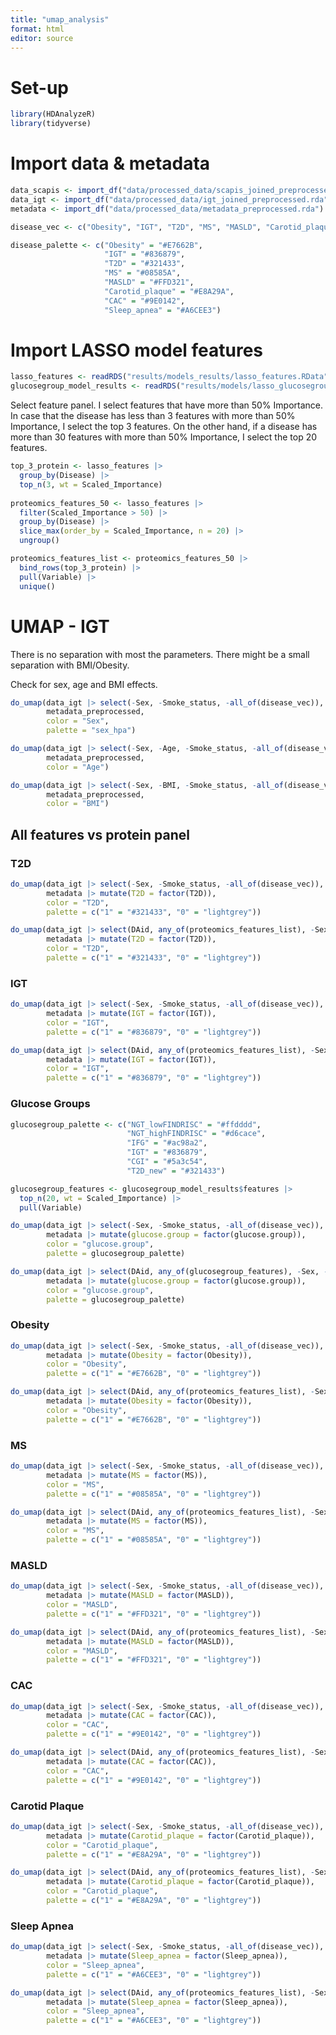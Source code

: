 ```yaml
---
title: "umap_analysis"
format: html
editor: source
---
```


# Set-up

```r
library(HDAnalyzeR)
library(tidyverse)
```

# Import data & metadata

```r
data_scapis <- import_df("data/processed_data/scapis_joined_preprocessed.rda")
data_igt <- import_df("data/processed_data/igt_joined_preprocessed.rda")
metadata <- import_df("data/processed_data/metadata_preprocessed.rda")
```

```r
disease_vec <- c("Obesity", "IGT", "T2D", "MS", "MASLD", "Carotid_plaque", "CAC", "Sleep_apnea")
```

```r
disease_palette <- c("Obesity" = "#E7662B", 
                     "IGT" = "#836879", 
                     "T2D" = "#321433",
                     "MS" = "#08585A", 
                     "MASLD" = "#FFD321", 
                     "Carotid_plaque" = "#E8A29A", 
                     "CAC" = "#9E0142", 
                     "Sleep_apnea" = "#A6CEE3")
```

# Import LASSO model features

```r
lasso_features <- readRDS("results/models_results/lasso_features.RData")
glucosegroup_model_results <- readRDS("results/models/lasso_glucosegroups_multiclass.RData")
```

Select feature panel. I select features that have more than 50% Importance. In case that the disease has less than 3 features with more than 50% Importance, I select the top 3 features. On the other hand, if a disease has more than 30 features with more than 50% Importance, I select the top 20 features.

```r
top_3_protein <- lasso_features |> 
  group_by(Disease) |> 
  top_n(3, wt = Scaled_Importance)
  
proteomics_features_50 <- lasso_features |> 
  filter(Scaled_Importance > 50) |> 
  group_by(Disease) |>
  slice_max(order_by = Scaled_Importance, n = 20) |> 
  ungroup()

proteomics_features_list <- proteomics_features_50 |> 
  bind_rows(top_3_protein) |>
  pull(Variable) |> 
  unique()
```

# UMAP - IGT

There is no separation with most the parameters. There might be a small separation with BMI/Obesity.

Check for sex, age and BMI effects.

```r
do_umap(data_igt |> select(-Sex, -Smoke_status, -all_of(disease_vec)),
        metadata_preprocessed,
        color = "Sex",
        palette = "sex_hpa")

do_umap(data_igt |> select(-Sex, -Age, -Smoke_status, -all_of(disease_vec)),
        metadata_preprocessed,
        color = "Age")

do_umap(data_igt |> select(-Sex, -BMI, -Smoke_status, -all_of(disease_vec)),
        metadata_preprocessed,
        color = "BMI")
```

## All features vs protein panel

### T2D

```r
do_umap(data_igt |> select(-Sex, -Smoke_status, -all_of(disease_vec)),
        metadata |> mutate(T2D = factor(T2D)),
        color = "T2D",
        palette = c("1" = "#321433", "0" = "lightgrey"))

do_umap(data_igt |> select(DAid, any_of(proteomics_features_list), -Sex, -Smoke_status),
        metadata |> mutate(T2D = factor(T2D)),
        color = "T2D",
        palette = c("1" = "#321433", "0" = "lightgrey"))
```

### IGT

```r
do_umap(data_igt |> select(-Sex, -Smoke_status, -all_of(disease_vec)),
        metadata |> mutate(IGT = factor(IGT)),
        color = "IGT",
        palette = c("1" = "#836879", "0" = "lightgrey"))

do_umap(data_igt |> select(DAid, any_of(proteomics_features_list), -Sex, -Smoke_status),
        metadata |> mutate(IGT = factor(IGT)),
        color = "IGT",
        palette = c("1" = "#836879", "0" = "lightgrey"))
```

### Glucose Groups

```r
glucosegroup_palette <- c("NGT_lowFINDRISC" = "#ffdddd",
                          "NGT_highFINDRISC" = "#d6cace",
                          "IFG" = "#ac98a2",
                          "IGT" = "#836879", 
                          "CGI" = "#5a3c54",
                          "T2D_new" = "#321433")

glucosegroup_features <- glucosegroup_model_results$features |> 
  top_n(20, wt = Scaled_Importance) |> 
  pull(Variable)

do_umap(data_igt |> select(-Sex, -Smoke_status, -all_of(disease_vec)),
        metadata |> mutate(glucose.group = factor(glucose.group)),
        color = "glucose.group",
        palette = glucosegroup_palette)

do_umap(data_igt |> select(DAid, any_of(glucosegroup_features), -Sex, -Smoke_status),
        metadata |> mutate(glucose.group = factor(glucose.group)),
        color = "glucose.group",
        palette = glucosegroup_palette)
```

### Obesity

```r
do_umap(data_igt |> select(-Sex, -Smoke_status, -all_of(disease_vec)),
        metadata |> mutate(Obesity = factor(Obesity)),
        color = "Obesity",
        palette = c("1" = "#E7662B", "0" = "lightgrey"))

do_umap(data_igt |> select(DAid, any_of(proteomics_features_list), -Sex, -Smoke_status),
        metadata |> mutate(Obesity = factor(Obesity)),
        color = "Obesity",
        palette = c("1" = "#E7662B", "0" = "lightgrey"))
```

### MS

```r
do_umap(data_igt |> select(-Sex, -Smoke_status, -all_of(disease_vec)),
        metadata |> mutate(MS = factor(MS)),
        color = "MS",
        palette = c("1" = "#08585A", "0" = "lightgrey"))

do_umap(data_igt |> select(DAid, any_of(proteomics_features_list), -Sex, -Smoke_status),
        metadata |> mutate(MS = factor(MS)),
        color = "MS",
        palette = c("1" = "#08585A", "0" = "lightgrey"))
```

### MASLD

```r
do_umap(data_igt |> select(-Sex, -Smoke_status, -all_of(disease_vec)),
        metadata |> mutate(MASLD = factor(MASLD)),
        color = "MASLD",
        palette = c("1" = "#FFD321", "0" = "lightgrey"))

do_umap(data_igt |> select(DAid, any_of(proteomics_features_list), -Sex, -Smoke_status),
        metadata |> mutate(MASLD = factor(MASLD)),
        color = "MASLD",
        palette = c("1" = "#FFD321", "0" = "lightgrey"))
```

### CAC

```r
do_umap(data_igt |> select(-Sex, -Smoke_status, -all_of(disease_vec)),
        metadata |> mutate(CAC = factor(CAC)),
        color = "CAC",
        palette = c("1" = "#9E0142", "0" = "lightgrey"))

do_umap(data_igt |> select(DAid, any_of(proteomics_features_list), -Sex, -Smoke_status),
        metadata |> mutate(CAC = factor(CAC)),
        color = "CAC",
        palette = c("1" = "#9E0142", "0" = "lightgrey"))
```

### Carotid Plaque

```r
do_umap(data_igt |> select(-Sex, -Smoke_status, -all_of(disease_vec)),
        metadata |> mutate(Carotid_plaque = factor(Carotid_plaque)),
        color = "Carotid_plaque",
        palette = c("1" = "#E8A29A", "0" = "lightgrey"))

do_umap(data_igt |> select(DAid, any_of(proteomics_features_list), -Sex, -Smoke_status),
        metadata |> mutate(Carotid_plaque = factor(Carotid_plaque)),
        color = "Carotid_plaque",
        palette = c("1" = "#E8A29A", "0" = "lightgrey"))
```

### Sleep Apnea

```r
do_umap(data_igt |> select(-Sex, -Smoke_status, -all_of(disease_vec)),
        metadata |> mutate(Sleep_apnea = factor(Sleep_apnea)),
        color = "Sleep_apnea",
        palette = c("1" = "#A6CEE3", "0" = "lightgrey"))

do_umap(data_igt |> select(DAid, any_of(proteomics_features_list), -Sex, -Smoke_status),
        metadata |> mutate(Sleep_apnea = factor(Sleep_apnea)),
        color = "Sleep_apnea",
        palette = c("1" = "#A6CEE3", "0" = "lightgrey"))
```
